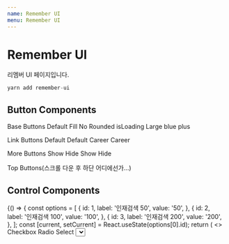 ```yaml
---
name: Remember UI
menu: Remember UI
---
```











# Remember UI

리멤버 UI 페이지입니다.

```javascript
yarn add remember-ui
```

## Button Components

<Playground>
  Base Buttons
  <Container direction="row" className="container">
    <BaseButton>Default</BaseButton>
    <BaseButton fill>Fill</BaseButton>
    <BaseButton rounded={false} disabled>
      No Rounded
    </BaseButton>
    <BaseButton isLoading>isLoading</BaseButton>
    <BaseButton color="blue" size="large" width={150}>
      Large blue
    </BaseButton>
    <BaseButton fill color="plus" size="xlarge" width={150}>
      plus
    </BaseButton>
  </Container>

  Link Buttons
  <Container direction="row" className="container">
    <LinkButton>Default</LinkButton>
    <LinkButton showAddress={false}>Default</LinkButton>
    <LinkButton address="https://career.rememberapp.co.kr">Career</LinkButton>
    <LinkButton showAddress={false} address="https://career.rememberapp.co.kr">
      Career
    </LinkButton>
  </Container>

  More Buttons
  <Container direction="row" className="container">
    <BaseButton color="black">
      Show
      <MoreButton />
    </BaseButton>
    <BaseButton color="black">
      Hide
      <MoreButton value />
    </BaseButton>
    <BaseButton fill>
      Show
      <MoreButton size="large" />
    </BaseButton>
    <BaseButton fill>
      Hide
      <MoreButton value size="large" />
    </BaseButton>
  </Container>

  Top Buttons(스크롤 다운 후 하단 어디에선가...)
  <TopButton />

</Playground>


## Control Components

<Playground>
  {() => {
    const options = [
      {
        id: 1,
        label: '인재검색 50',
        value: '50',
      },
      {
        id: 2,
        label: '인재검색 100',
        value: '100',
      },
      {
        id: 3,
        label: '인재검색 200',
        value: '200',
      },
    ];
    const [current, setCurrent] = React.useState(options[0].id);
    return (
      <>
        Checkbox
        <Container direction="row" className="container">
          <Checkbox state="on" />
          <Checkbox state="off" />
          <Checkbox state="on" disabled />
        </Container>
        Radio
        <Container direction="row" className="container">
          <Radio isChecked />
          <Radio />
        </Container>
        Select
        <Container direction="row" className="container">
          <Select
            className="pass-type"
            label="상품 종류"
            value={current}
            onChange={setCurrent}
            options={options}
          />
        </Container>
        Popover
        <Container direction="row" className="container">
          <Popover
            content={
              <div>
                <PopoverItem onClick={() => alert("Pop!")}>
                  쿠폰 등록1
                </PopoverItem>
                <PopoverItem onClick={() => alert("Pop!")}>
                  쿠폰 등록2
                </PopoverItem>
                <PopoverItem onClick={() => alert("Pop!")}>
                  쿠폰 등록3
                </PopoverItem>
              </div>
            }
          >
          <BaseButton fill width={150} size={"large"}>Popover</BaseButton>
          </Popover>
        </Container>
      </>
    );
  }}
</Playground>


## Input Components

<Playground>
  Base Input
  <Container direction="row" className="container">
    <BaseInput
      name="baseInput"
      label="제목"
      placeholder="제목을 입력하세요 (최대 50자)"
      maxLength={50}
      marginBottom={10}
    />

    <BaseInput
      name="baseInputDisabled"
      label="제목"
      disabled
    />
  </Container>

  Double Input
  <Container direction="row" className="container">
    <DoubleInput
      label1="유효 기간"
      value1={12}
      value2={25}
      name1="expiryDateMonth"
      name2="expiryDateYear"
      placeholder1="MM"
      placeholder2="YY"
      maxLength={2}
      onlyNumber
    />
  </Container>

  Image Input
  <Container direction="row" className="container">
    <ImageInput
      label="회사 로고 이미지"
      id="company-logo-img"
    />
  </Container>

  Masking Input
  <Container direction="row" className="container">
    <MaskingInput
      mask={[
        /[0-9]/,
        /[0-9]/,
        /[0-9]/,
        '-',
        /[0-9]/,
        /[0-9]/,
        '-',
        /[0-9]/,
        /[0-9]/,
        /[0-9]/,
        /[0-9]/,
        /[0-9]/,
      ]}
      type="text"
      name="registraionNumber"
      label="사업자등록번호"
      placeholder="10자리 숫자 입력(000-00-00000)"
    />
  </Container>

   Textarea
  <Container direction="row" className="container">
    <Textarea
      label={"문의내용"}
      type="text"
      name="message"
      maxLength={1500}
      placeholder={"1500자 내로 문의 내용을 적어 주세요."}
      required
    />
  </Container>
</Playground>

## Tooltip Components

<Playground>
  Tooltip
  <Container direction="row" className="container">
    <Tooltip 
      content={
        <span>
          제안을 보낸 후보자는 포지션에서
          <br /> 삭제할 수 없습니다
        </span>
      }
    />
    <Tooltip
      offset="4, 20"
      arrow={false}
      theme="dcdark"
      size="medium"
      content="추가하기"
      placement="top"
      type="plus"
      iconStyle={{ marginLeft: '10px' }}
    />
    <Tooltip
      theme="dcdark"
      size="medium"
      content="전체 보기"
      placement="right"
      type="plus"
      customComponent={
        <div style={{marginLeft: '20px', cursor:'pointer'}}>
          전체보기
        </div>
      }
    />
  </Container>

  Info Tooltip
  <Container direction="row" className="container">
    <InfoTooltip 
      target="info1"
      content={
        <span>
          툴팁을 클릭하면, 다시 보지 않게 됩니다.<br /> 
          로컬스토리지에서 툴팁을 닫았는지 확인 후 보여줍니다.
        </span>
      }
    />
  </Container>

</Playground>

## General Components

<Playground>
  Chip
  <Container direction="row" className="container">
    <Chip>Some message1</Chip>
    <Chip>Some message2</Chip>
    <Chip>Some message3</Chip>
    <Chip>Some message4</Chip>
    <Chip isOverflowed>
      Blah blah~
      BlahblahBlahblahBlahblahBlahblahBlahblahBlahblahBlahblahBlahblahBlahblahBlahblahBlahblahBlahblahBlahblahBlahblahBlahblahBlahblah
    </Chip>
  </Container>

  Spinner
  <Container direction="row" className="container">
    <Spinner />
    <Spinner width={10} height={10} borderWeight={2} />
  </Container>

</Playground>
